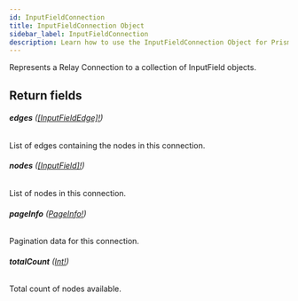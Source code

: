 ```yaml
---
id: InputFieldConnection
title: InputFieldConnection Object
sidebar_label: InputFieldConnection
description: Learn how to use the InputFieldConnection Object for Prismatic's API.
---
```


Represents a Relay Connection to a collection of InputField objects.

## Return fields

###### <b>edges</b> ([[InputFieldEdge]!](api/schema/object/InputFieldEdge.mdx))

List of edges containing the nodes in this connection.

###### <b>nodes</b> ([[InputField]!](api/schema/object/InputField.mdx))

List of nodes in this connection.

###### <b>pageInfo</b> ([PageInfo!](api/schema/object/PageInfo.mdx))

Pagination data for this connection.

###### <b>totalCount</b> ([Int!](api/schema/scalar/Int.mdx))

Total count of nodes available.
